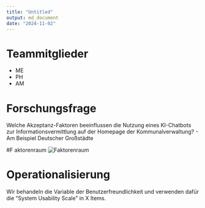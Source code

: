```yaml
---
title: "Untitled"
output: md_document
date: "2024-11-02"
---
```

# Teammitglieder
* ME
* PH
* AM

# Forschungsfrage 
Welche Akzeptanz-Faktoren beeinflussen die Nutzung eines KI-Chatbots zur Informationsvermittlung auf der Homepage der Kommunalverwaltung? - Am Beispiel Deutscher Großstädte

#F aktorenraum
![Faktorenraum](readme_files/Faktorenraum.JPG)

# Operationalisierung
Wir behandeln die Variable der Benutzerfreundlichkeit und verwenden dafür die "System Usability Scale" in X Items.